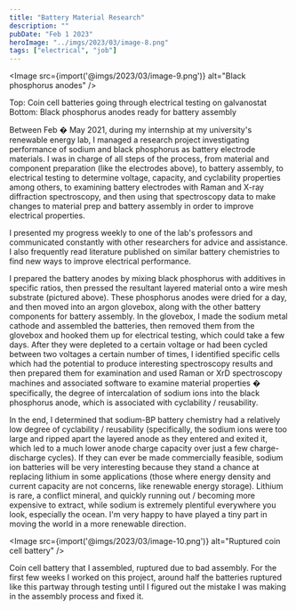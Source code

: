 ```yaml
---
title: "Battery Material Research"
description: ""
pubDate: "Feb 1 2023"
heroImage: "../imgs/2023/03/image-8.png"
tags: ["electrical", "job"]
---
```


<Image src={import('@imgs/2023/03/image-9.png')} alt="Black phosphorus anodes" />

Top: Coin cell batteries going through electrical testing on galvanostat
Bottom: Black phosphorus anodes ready for battery assembly

Between Feb � May 2021, during my internship at my university's renewable energy lab, I managed a research project investigating performance of sodium and black phosphorus as battery electrode materials. I was in charge of all steps of the process, from material and component preparation (like the electrodes above), to battery assembly, to electrical testing to determine voltage, capacity, and cyclability properties among others, to examining battery electrodes with Raman and X-ray diffraction spectroscopy, and then using that spectroscopy data to make changes to material prep and battery assembly in order to improve electrical properties. 

I presented my progress weekly to one of the lab's professors and communicated constantly with other researchers for advice and assistance. I also frequently read literature published on similar battery chemistries to find new ways to improve electrical performance.

I prepared the battery anodes by mixing black phosphorus with additives in specific ratios, then pressed the resultant layered material onto a wire mesh substrate (pictured above). These phosphorus anodes were dried for a day, and then moved into an argon glovebox, along with the other battery components for battery assembly. In the glovebox, I made the sodium metal cathode and assembled the batteries, then removed them from the glovebox and hooked them up for electrical testing, which could take a few days. After they were depleted to a certain voltage or had been cycled between two voltages a certain number of times, I identified specific cells which had the potential to produce interesting spectroscopy results and then prepared them for examination and used Raman or XrD spectroscopy machines and associated software to examine material properties � specifically, the degree of intercalation of sodium ions into the black phosphorus anode, which is associated with cyclability / reusability.

In the end, I determined that sodium-BP battery chemistry had a relatively low degree of cyclability / reusability (specifically, the sodium ions were too large and ripped apart the layered anode as they entered and exited it, which led to a much lower anode charge capacity over just a few charge-discharge cycles). If they can ever be made commercially feasible, sodium ion batteries will be very interesting because they stand a chance at replacing lithium in some applications (those where energy density and current capacity are not concerns, like renewable energy storage). Lithium is rare, a conflict mineral, and quickly running out / becoming more expensive to extract, while sodium is extremely plentiful everywhere you look, especially the ocean. I'm very happy to have played a tiny part in moving the world in a more renewable direction.

<Image src={import('@imgs/2023/03/image-10.png')} alt="Ruptured coin cell battery" />

Coin cell battery that I assembled, ruptured due to bad assembly. For the first few weeks I worked on this project, around half the batteries ruptured like this partway through testing until I figured out the mistake I was making in the assembly process and fixed it.